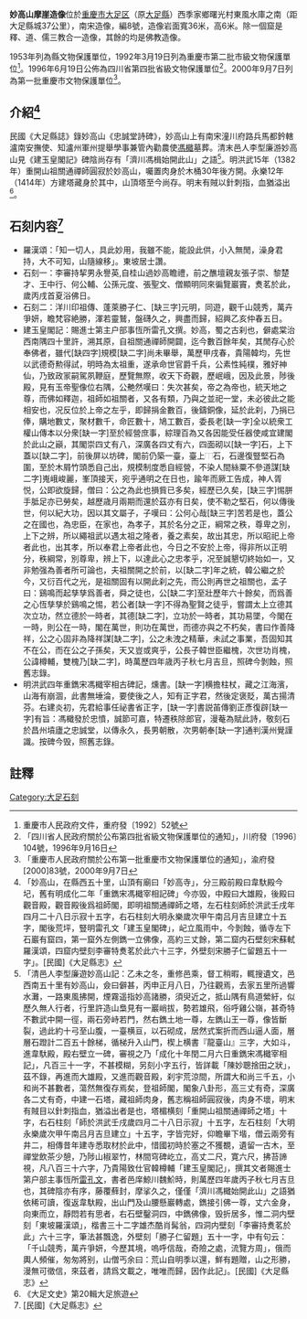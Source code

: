 {{msg:重慶市文物保護單位
|名稱 = 妙高山摩崖造像
|編號 = ？ 
|圖片 = 
|級別 = 47
|分類 = 
|時代 = [[南宋|南宋]] 
|地点 = 大足縣季家鄉
|坐標 =
|登錄 = 1953年1月15日/1963年4月
}}
{{msg:重慶市文物保護單位
|名稱 = 妙高山摩崖造像
|編號 = 25
|圖片 = 
|級別 = 4
|分類 = 
|時代 = 南宋
|地点 = [[大足縣|大足縣]][[季家鄉|季家鄉]]
|坐標 = 
|登錄 = 1992年3月19日
}}
{{msg:重慶市文物保護單位
|名稱 = 妙高山摩崖造像
|編號 = 12
|圖片 = 
|級別 = 15
|分類 = 
|時代 = [[南宋|南宋]] 
|地点 = 大足縣季家鎮妙高山
|坐標 =
|登錄 = 1996年6月19日
}}
{{msg:重慶市文物保護單位
|名稱 = 妙高山摩崖造像
|編號 = 82
|圖片 = 
|級別 = 5
|分類 = 
|時代 = 宋代
|地點 = [[大足縣|大足縣]][[季家鎮|季家鎮]]曙光村
|坐標 = 
|登錄 = 2000年9月7日
}}
'''妙高山摩崖造像'''位於[[重慶市|重慶市]][[大足区|大足区]]（原[[大足縣|大足縣]]）西季家鄉曙光村東風水庫之南（距大足縣城37公里），南宋造像，編8號，造像岩面寬36米，高6米。除一個窟是釋、道、儒三教合一造像，其餘的均是佛教造像。

1953年列為縣文物保護單位，1992年3月19日列為重慶市第二批市級文物保護單位<ref>重慶市人民政府文件，重府發〔1992〕52號</ref>。1996年6月19日公佈為四川省第四批省級文物保護單位<ref>「四川省人民政府關於公布第四批省級文物保護單位的通知」，川府發〔1996〕104號，1996年9月16日</ref>。2000年9月7日列為第一批重慶市文物保護單位<ref>「重慶市人民政府關於公布第一批重慶市文物保護單位的通知」，渝府發[2000]83號，2000年9月7日</ref>。

== 介紹<ref>「妙高山，在縣西五十里，山頂有廟曰「妙高寺」，分三殿前殿曰韋馱殿今圮，舊有明成化二年「重鐫宋馮檝宰相記碑」今亦毁，中殿曰大雄殿，後殿曰觀音殿，觀音殿後爲祖師閣，即明祖關通禪師之塔，左石柱刻師於洪武壬戌年四月二十八日示寂十五字，右石柱刻大明永樂歲次甲午南吕月吉旦建立十五字，閣後荒坪，豎明雷孔文「建玉皇閣碑」，屺立風雨中，今剝蝕，循寺左下石巖有窟四，第一窟外左側鐫一立佛像，高約三丈餘，第二窟内石壁刻宋蘇軾羅漢頌，四窟内壁刻李審特煑茗於此六十三字，外壁刻宋勝子仁留題五十一字」。[民國]《大足縣志》</ref> == 
民國《大足縣誌》錄妙高山《忠誠堂詩碑》，妙高山上有南宋潼川府路兵馬都鈐轄瀘南安撫使、知瀘州軍州提舉學事兼管內勸農使[[馮檝|馮檝]]墓葬。清末邑人李型廉游妙高山見《建玉皇閣記》碑陰尚存有「濟川馮楫始開此山」之語<ref>「清邑人李型廉遊妙高山記：乙未之冬，重修邑乘，督工稍暇，輒搜遺文，邑西南五十里有妙高山，僉曰僻甚，丙申正月八日，乃往觀焉，去家五里所過響水灘，一路東風拂開，煙霧遥指妙高諸勝，須臾近之，抵山隅有鳥道縈紆，似歷久無人行者，行里許造山梟見有一巖峭拔，勢若雄飛，俗呼雞公嶺，甚奇特不數武中開一徑，兩石旁峙若門，然右鐫土地一尊，左鐫山王一尊，像皆斷裂，過此約十弓至山腹，一臺横亘，以石砌成，居然式案折而西山逼人面，層層石蹬計二百五十餘梯，循梯升入山門，楔上横書『龍臺山』三字，大如斗，進韋馱殿，殿右壁立一碑，審視之乃「成化十年閏二月六日重鐫宋馮檝宰相記」，凡百三十一字，不甚模糊，另刻小字五行，皆詳載「陳妙聰捨田之狀」，茲不錄，再進而大雄殿，又進而觀音殿，刹宇荒涼間，所謂大和尚三千五，小和尚不甚數者，蕩然無復存焉矣，登祖師閣，閣象八卦形，高三丈有奇，深廣各二丈有奇，中建一石塔，藏祖師肉身，舊志稱祖師圓寂後，肉身不壞，明末有賊目以針刺指血，猶溢出者是也，塔楣横刻「重開山祖關通禪師之塔」十字，右石柱刻「師於洪武壬戌歲四月二十八日示寂」十五字，左石柱刻「大明永樂歲次甲午南吕月吉旦建立」十五字，字皆完好，仰瞻畢下堦，僧云兩旁有井二，相傳昔年建寺悉取材於此中，惜國初時於塞之不獲覩，遺留一古木，至禪堂飲茶少憩，乃陟山椒翠竹，林間穹碑屹立，高丈二尺，寛六尺，拂苔諦視，凡八百三十六字，乃貴陽致仕官韓樽輔「建玉皇閣記」，撰其文者賜進士第户部主事恆所[[雷孔文|雷孔文]]，書者邑庠鯨川魏魪時，則萬歷四年歲丙子秋七月吉旦也，其碑陰亦有序，藤覆蘚封，摩挲久之，僅僅「濟川馮檝始開此山」之語猶依稀可讀，復返韋馱殿，出山門及山腰懸巖轉處，鐫接引佛一尊，丈六金身，向東而立，靜悶若有思者，右石壁鑿洞四，中鐫佛像，毁折居多，惟二洞内壁刻「東坡羅漢頌」，楷書三十二字雄杰酷肖髯翁，四洞内壁刻「李審持煑茗於此」六十三字，筆法甚飄逸，外壁刻「勝子仁留題」五十一字，中有句云：「千山競秀，萬卉爭妍，今歷其境，嗚呼信哉，奇險之處，流覽方周」，俄而輿人頻催，匆匆將别，山僧丐余曰：荒山自明季以還，鮮有題贈，山之形勝，漫無可徵信，來茲者，請爲文載之，唯唯而歸，因作此記」。[民國]《大足縣志》</ref>。明洪武15年（1382年）重開山祖關通禪師圓寂於妙高山，囑置肉身於木桶30年後方開。永樂12年（1414年）方建塔藏身於其中，山頂塔至今尚存。明末有賊以針刺指，血猶溢出<ref>《大足文史》第20輯大足旅遊</ref>。

== 石刻内容<ref>[民國]《大足縣志》</ref> ==
* 羅漢頌：「知一切人，具此妙用，我雖不能，能設此供，小入無閒，澡身君持，大不可知，山隨線移」。東坡居士讚。
* 石刻一：李審持挈男永譽英,自桂山過妙高瞻禮，前之醮壇親友張子崇、黎楚才、王中行、何公輔、公孫元度、張聖文、僧顯明同來徧覽巖竇，煑茗於此，歲丙戌首夏浴佛日。
* 石刻二：洋川印祖傳、蓬萊勝子仁、[缺三字]元明，同遊，觀千山競秀，萬卉爭妍，瞻梵容絶勝，渾若靈鷲，盤礴久之，興盡而歸，紹興乙亥仲春五日。
* 建玉皇閣記：賜進士第主户部事恆所雷孔文撰。妙高，蜀之古刹也，僻處棠治西南隅四十里許，溯其原，自祖關通禪師開闢，迄今數百餘年矣，其閒存心於奉佛者，雖代[缺四字]規模[缺二字]尚未畢舉，萬歷甲戌春，貴陽韓均，先世以武德奇勲得試，明時為太祖重，遂承命世官爵千兵，公素性純樸，雅好神仙，乃致政冡嗣駕夙鞭庭，歷覽無際，收天下奇觀，歷岷峨，因及此景，陟後殿，見有玉帝聖像位右隅，公艴然嘆曰：失次甚矣，帝之為帝也，統天地之尊，而佛如釋迦，祖師如祖關者，又各有類，乃與之並祀一堂，未必彼此之能相安也，况反位於上帝之左乎，即歸捐金數百，後鑄銅像，延於此刹，乃捐已俸，購地數丈，聚材數千，命匠數十，鳩工數百，委長老[缺一字]全以統衆工權山傳本以分衆[缺一字]至於經營庶事，綜理百為又各因能受任器使咸宜建閣於此山之巓，其閣崇四丈有八，深廣各四丈有六，四面砌以[缺一字]石，上下蓋以[缺二字]，前後屏以坊碑，閣前仍築一臺，臺上[[File:⿰石曼.svg|14px]]石，石邊復豎堅石為圍，至於木屑竹頭悉自己出，規模制度悉自經營，不染人間絲粟不參道謀[缺二字]嵬峨峻麗，峯頂接天，宛乎通明之在日也，踰年而厥工告成，神人胥悦，公即欲旋歸，僧曰：公之為此也損貲已多矣，經歷已久矣，[缺三字]惕胼手胝足亦已勞矣，越歷歳月兩期而還於茲亦有日矣，使不勒之堅石，何以傳後世，何以紀大功，因以其文屬子，子嘆曰：公何心哉[缺三字]苦若是也，蓋公之在國也，為忠臣，在家也，為孝子，其於名分之正，綱常之秩，尊卑之別，上下之辨，所以繩祖武以遇太祖之隆者，養之素矣，故出其忠，所以昭祀上帝者此也，出其孝，所以奉君上帝者此也，今日之不安於上帝，得非所以正明分，秩綱常，別尊卑，辨上下，以達此心之忠孝乎，况至誠懇切終始如一，又非勉强為善者所可論也，夫祖關開之於前，以[缺二字]年之統，韓公繼之於今，又衍百代之光，是祖關固有以開此刹之先，而公則再世之祖關也，孟子曰：鷄鳴而起孳孳爲善者，舜之徒也，公[缺二字]至壯歷年六十餘矣，而爲善之心恆孳孳於鷄鳴之惕，若公者[缺一字]不得為聖賢之徒乎，嘗謂太上立德其次立功，然立德於一時者，其德[缺二字]，立功於一時者，其功易墜，今閣在一時，則公在一時，閣在萬世，則功在萬世，而德亦與之不朽矣，書曰作善降祥，公之心固非為降祥謀[缺二字]，公之未洩之精華，未試之事業，吾固知其不在公，而在公之子孫矣，天又豈或爽乎，公長子韓世臣繼槐，次世功肖槐，公諱樽輔，雙槐乃[缺二字]，時萬歷四年歳丙子秋七月吉旦，照碑今剝蝕，照舊志錄。
* 明洪武四年重鐫宋馮檝宰相古碑記，燻書。[缺一字]横擔柱杖，藏之江海濱，山海有崩涸，此書無埵淪，要使後之人，知有正字君，然後定褒貶，萬古揚清芬。右建炎初，先君給事任祕書省正字，[缺一字]書説苖傳劉正彥復辟[缺一字]有旨：馮檝發於忠憤，誠節可嘉，特遷秩除郎官，漫菴為賦此詩，敬刻石於昌州墳廬之忠誠堂，以傳永久，長男朝散，次男朝奉[缺一字]通判漢州覺謹識。按碑今毁，照舊志錄。

==註釋==
{{reflist}}
{{大足石刻}}
[[Category:大足石刻|Category:大足石刻]]